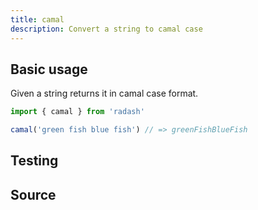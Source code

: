 ```yaml
---
title: camal
description: Convert a string to camal case
---
```



## Basic usage

Given a string returns it in camal case format.

```ts
import { camal } from 'radash'

camal('green fish blue fish') // => greenFishBlueFish
```

## Testing

<TestingLinkAndPreview module="string" func="camal" />

## Source

<SourceLinkAndPreview module="string" func="camal" />